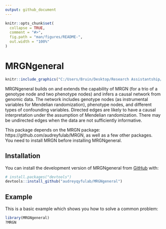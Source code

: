 ```yaml
---
output: github_document
---
```


<!-- README.md is generated from README.Rmd. Please edit that file -->

```r
knitr::opts_chunk$set(
  collapse = TRUE,
  comment = "#>",
  fig.path = "man/figures/README-",
  out.width = "100%"
)
```

# MRGNgeneral

```r
knitr::include_graphics("C:/Users/Bruin/Desktop/Research Assistantship/MRGN_logo/MRGN-logos.png")
```
<!-- badges: start -->
<!-- badges: end -->

MRGNgeneral builds on and extends the capability of MRGN (for a trio of a genotype node and two phenotype nodes) and infers a causal network from genomic data.  The network includes genotype nodes (as instrumental variables for Mendelian randomization), phenotype nodes, and different types of confounding variables.  Directed edges are likely to have a causal interpretation under the assumption of Mendelian randomization.  There may be undirected edges when the data are not sufficiently informative.

This package depends on the MRGN package: https://github.com/audreyfulab/MRGN, as well as a few other packages.  You need to install MRGN before installing MRGNgeneral.

## Installation

You can install the development version of MRGNgeneral from [GitHub](https://github.com/) with:

``` r
# install.packages("devtools")
devtools::install_github("audreyqyfulab/MRGNgeneral")
```

## Example

This is a basic example which shows you how to solve a common problem:

```r
library(MRGNgeneral)
?MRGN
```

<!-- What is special about using `README.Rmd` instead of just `README.md`? You can include R chunks like so: -->

<!-- You'll still need to render `README.Rmd` regularly, to keep `README.md` up-to-date. `devtools::build_readme()` is handy for this. You could also use GitHub Actions to re-render `README.Rmd` every time you push. An example workflow can be found here: <https://github.com/r-lib/actions/tree/v1/examples>. -->

